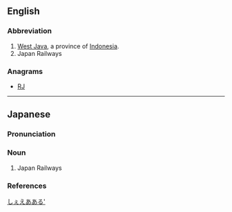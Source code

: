{{also|jr|Jr|Jr.}}

==English==

===Abbreviation===
{{rfc-header|Abbreviation}}
{{head|en|abbreviation}}

# [[West Java]], a province of [[Indonesia]].
# Japan Railways

===Anagrams===
* [[RJ#English|RJ]]

----

==Japanese==

===Pronunciation===
{{ja-pron|ジェイアール|acc=3|acc_ref=NHK}}

===Noun===
{{ja-noun|ジェイアール}}

# Japan Railways

===References===
<references/>

[[Category:Japanese nouns|しぇえあある']]